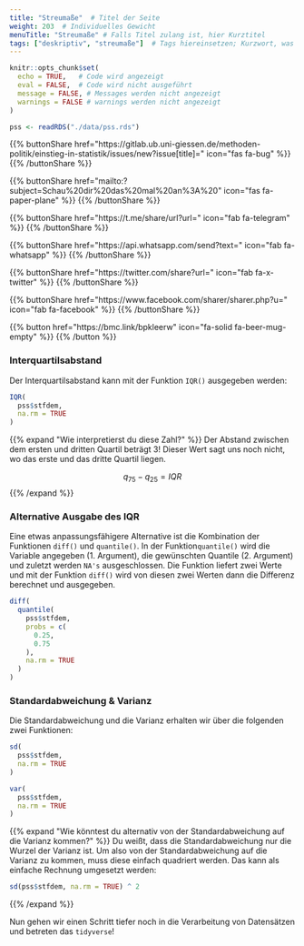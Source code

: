 ```yaml
---
title: "Streumaße"  # Titel der Seite
weight: 203  # Individuelles Gewicht 
menuTitle: "Streumaße" # Falls Titel zulang ist, hier Kurztitel
tags: ["deskriptiv", "streumaße"]  # Tags hiereinsetzen; Kurzwort, was auf der Seite passsiert
---
```

```r
knitr::opts_chunk$set(
  echo = TRUE,   # Code wird angezeigt
  eval = FALSE,  # Code wird nicht ausgeführt
  message = FALSE, # Messages werden nicht angezeigt
  warnings = FALSE # warnings werden nicht angezeigt
)

pss <- readRDS("./data/pss.rds")   
```

{{% buttonShare href=\"https\:\/\/gitlab.ub.uni-giessen.de\/methoden-politik\/einstieg-in-statistik\/issues\/new?issue[title]=\" icon=\"fas fa-bug\" %}} {{% /buttonShare %}} 

{{% buttonShare href=\"mailto\:?subject=Schau\%20dir\%20das\%20mal\%20an\%3A\%20\" icon=\"fas fa-paper-plane\" %}} {{% /buttonShare %}}

{{% buttonShare href=\"https\:\/\/t.me\/share\/url?url=\" icon=\"fab fa-telegram\" %}} {{% /buttonShare %}}

{{% buttonShare href=\"https\:\/\/api.whatsapp.com\/send?text=\" icon=\"fab fa-whatsapp\" %}} {{% /buttonShare %}}

{{% buttonShare href=\"https\:\/\/twitter.com\/share?url=\" icon=\"fab fa-x-twitter\" %}} {{% /buttonShare %}}

{{% buttonShare href=\"https\:\/\/www.facebook.com\/sharer\/sharer.php?u=\" icon=\"fab fa-facebook\" %}} {{% /buttonShare %}}

{{% button href=\"https\:\/\/bmc.link\/bpkleerw\" icon=\"fa-solid fa-beer-mug-empty\" %}} {{% /button %}}

### Interquartilsabstand{.tabset .tabset-fade}
Der Interquartilsabstand kann mit der Funktion `IQR()` ausgegeben werden:
```r
IQR(
  pss$stfdem, 
  na.rm = TRUE
)
```

{{% expand \"Wie interpretierst du diese Zahl?\" %}}
Der Abstand zwischen dem ersten und dritten Quartil beträgt 3! Dieser Wert sagt uns noch nicht, wo das erste und das dritte Quartil liegen.

$$q_{75} - q_{25} = IQR$$
{{% /expand %}}

### Alternative Ausgabe des IQR
Eine etwas anpassungsfähigere Alternative ist die Kombination der Funktionen `diff()` und `quantile()`. In der Funktion`quantile()` wird die Variable angegeben ($1.$ Argument), die gewünschten Quantile ($2.$ Argument) und zuletzt werden `NA's` ausgeschlossen. Die Funktion liefert zwei Werte und mit der Funktion `diff()` wird von diesen zwei Werten dann die Differenz berechnet und ausgegeben.
```r
diff(
  quantile(
    pss$stfdem, 
    probs = c(
      0.25,
      0.75
    ),  
    na.rm = TRUE
  )
)   
```

### Standardabweichung & Varianz
Die Standardabweichung und die Varianz erhalten wir über die folgenden zwei Funktionen:
```r
sd(
  pss$stfdem, 
  na.rm = TRUE
)

var(
  pss$stfdem, 
  na.rm = TRUE
)
```

{{% expand \"Wie könntest du alternativ von der Standardabweichung auf die Varianz kommen?\" %}}
Du weißt, dass die Standardabweichung nur die Wurzel der Varianz ist. Um also von der Standardabweichung auf die Varianz zu kommen, muss diese einfach quadriert werden. Das kann als einfache Rechnung umgesetzt werden:

```R
sd(pss$stfdem, na.rm = TRUE) ^ 2
```

{{% /expand %}}

Nun gehen wir einen Schritt tiefer noch in die Verarbeitung von Datensätzen und betreten das `tidyverse`!
